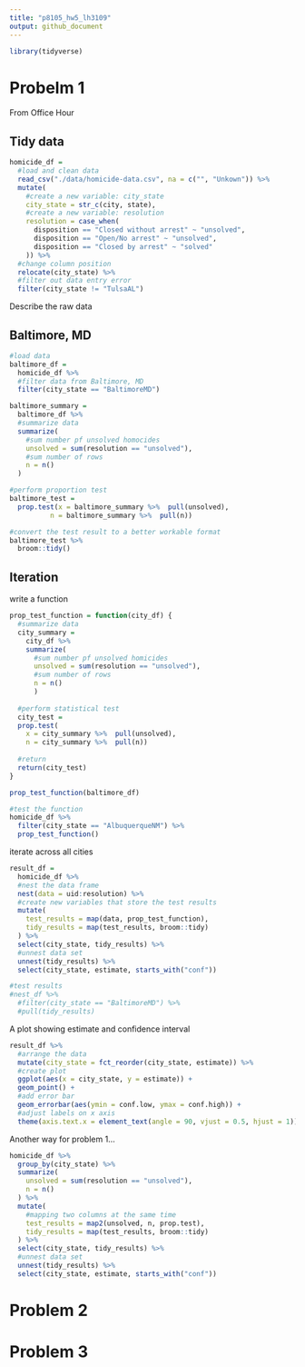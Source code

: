 ```yaml
---
title: "p8105_hw5_lh3109"
output: github_document
---
```


```r
library(tidyverse)
```


# Probelm 1
From Office Hour

## Tidy data
```r
homicide_df = 
  #load and clean data
  read_csv("./data/homicide-data.csv", na = c("", "Unkown")) %>% 
  mutate(
    #create a new variable: city_state
    city_state = str_c(city, state),
    #create a new variable: resolution
    resolution = case_when(
      disposition == "Closed without arrest" ~ "unsolved",
      disposition == "Open/No arrest" ~ "unsolved",
      disposition == "Closed by arrest" ~ "solved"
    )) %>% 
  #change column position
  relocate(city_state) %>% 
  #filter out data entry error
  filter(city_state != "TulsaAL")
```

Describe the raw data

## Baltimore, MD
```r
#load data
baltimore_df = 
  homicide_df %>% 
  #filter data from Baltimore, MD
  filter(city_state == "BaltimoreMD")

baltimore_summary = 
  baltimore_df %>% 
  #summarize data
  summarize(
    #sum number pf unsolved homocides
    unsolved = sum(resolution == "unsolved"),
    #sum number of rows
    n = n()
  )

#perform proportion test
baltimore_test = 
  prop.test(x = baltimore_summary %>%  pull(unsolved),
          n = baltimore_summary %>%  pull(n))

#convert the test result to a better workable format
baltimore_test %>% 
  broom::tidy()
```

## Iteration
write a function
```r
prop_test_function = function(city_df) {
  #summarize data
  city_summary = 
    city_df %>% 
    summarize(
      #sum number pf unsolved homicides
      unsolved = sum(resolution == "unsolved"),
      #sum number of rows
      n = n()
      )
  
  #perform statistical test
  city_test = 
  prop.test(
    x = city_summary %>%  pull(unsolved),
    n = city_summary %>%  pull(n))
  
  #return
  return(city_test)
}

prop_test_function(baltimore_df)

#test the function
homicide_df %>% 
  filter(city_state == "AlbuquerqueNM") %>% 
  prop_test_function()
```

iterate across all cities
```r
result_df = 
  homicide_df %>% 
  #nest the data frame
  nest(data = uid:resolution) %>% 
  #create new variables that store the test results
  mutate(
    test_results = map(data, prop_test_function),
    tidy_results = map(test_results, broom::tidy)
  ) %>% 
  select(city_state, tidy_results) %>% 
  #unnest data set
  unnest(tidy_results) %>% 
  select(city_state, estimate, starts_with("conf"))

#test results
#nest_df %>% 
  #filter(city_state == "BaltimoreMD") %>% 
  #pull(tidy_results)
```

A plot showing estimate and confidence interval
```r
result_df %>% 
  #arrange the data
  mutate(city_state = fct_reorder(city_state, estimate)) %>% 
  #create plot
  ggplot(aes(x = city_state, y = estimate)) + 
  geom_point() + 
  #add error bar
  geom_errorbar(aes(ymin = conf.low, ymax = conf.high)) +
  #adjust labels on x axis
  theme(axis.text.x = element_text(angle = 90, vjust = 0.5, hjust = 1))
```

Another way for problem 1...
```r
homicide_df %>% 
  group_by(city_state) %>% 
  summarize(
    unsolved = sum(resolution == "unsolved"),
    n = n()
  ) %>% 
  mutate(
    #mapping two columns at the same time
    test_results = map2(unsolved, n, prop.test),
    tidy_results = map(test_results, broom::tidy)
  ) %>% 
  select(city_state, tidy_results) %>% 
  #unnest data set
  unnest(tidy_results) %>% 
  select(city_state, estimate, starts_with("conf"))
```



# Problem 2


# Problem 3

